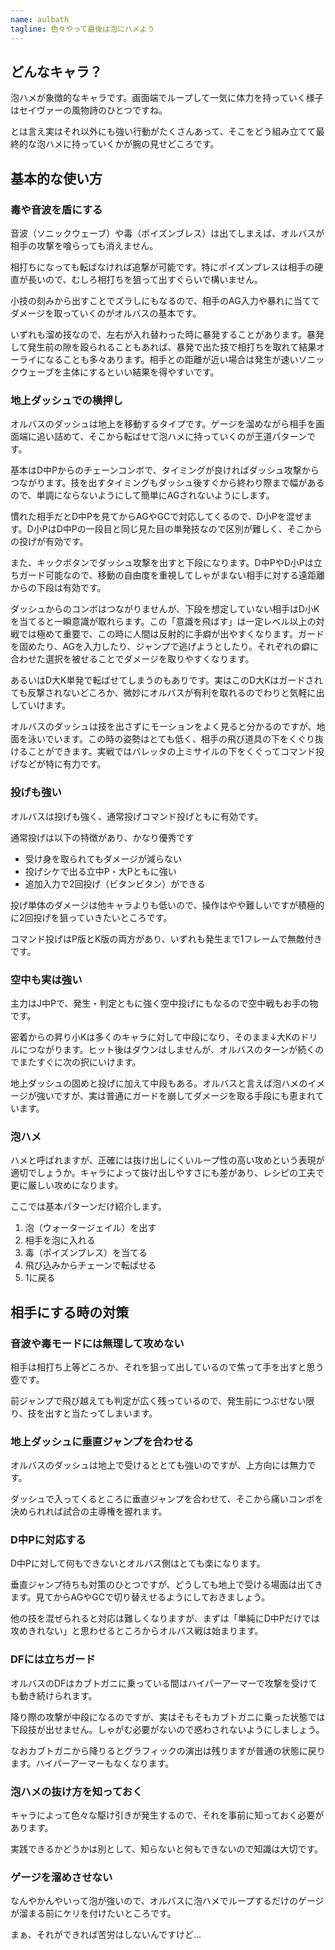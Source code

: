 ```yaml
---
name: aulbath
tagline: 色々やって最後は泡にハメよう
---
```


## どんなキャラ？

泡ハメが象徴的なキャラです。画面端でループして一気に体力を持っていく様子はセイヴァーの風物詩のひとつですね。

とは言え実はそれ以外にも強い行動がたくさんあって、そこをどう組み立てて最終的な泡ハメに持っていくかが腕の見せどころです。

## 基本的な使い方

### 毒や音波を盾にする

音波（ソニックウェーブ）や毒（ポイズンブレス）は出てしまえば、オルバスが相手の攻撃を喰らっても消えません。

相打ちになっても転ばなければ追撃が可能です。特にポイズンブレスは相手の硬直が長いので、むしろ相打ちを狙って出すぐらいで構いません。

小技の刻みから出すことでズラしにもなるので、相手のAG入力や暴れに当ててダメージを取っていくのがオルバスの基本です。

いずれも溜め技なので、左右が入れ替わった時に暴発することがあります。暴発して発生前の隙を殴られることもあれば、暴発で出た技で相打ちを取れて結果オーライになることも多々あります。相手との距離が近い場合は発生が速いソニックウェーブを主体にするといい結果を得やすいです。

### 地上ダッシュでの横押し

オルバスのダッシュは地上を移動するタイプです。ゲージを溜めながら相手を画面端に追い詰めて、そこから転ばせて泡ハメに持っていくのが王道パターンです。

基本はD中Pからのチェーンコンボで、タイミングが良ければダッシュ攻撃からつながります。技を出すタイミングもダッシュ後すぐから終わり際まで幅があるので、単調にならないようにして簡単にAGされないようにします。

慣れた相手だとD中Pを見てからAGやGCで対応してくるので、D小Pを混ぜます。D小PはD中Pの一段目と同じ見た目の単発技なので区別が難しく、そこからの投げが有効です。

また、キックボタンでダッシュ攻撃を出すと下段になります。D中PやD小Pは立ちガード可能なので、移動の自由度を重視してしゃがまない相手に対する遠距離からの下段は有効です。

ダッシュからのコンボはつながりませんが、下段を想定していない相手はD小Kを当てると一瞬意識が取れらます。この「意識を飛ばす」は一定レベル以上の対戦では極めて重要で、この時に人間は反射的に手癖が出やすくなります。ガードを固めたり、AGを入力したり、ジャンプで逃げようとしたり。それぞれの癖に合わせた選択を被せることでダメージを取りやすくなります。

あるいはD大K単発で転ばせてしまうのもありです。実はこのD大Kはガードされても反撃されないどころか、微妙にオルバスが有利を取れるのでわりと気軽に出していけます。

オルバスのダッシュは技を出さずにモーションをよく見ると分かるのですが、地面を泳いでいます。この時の姿勢はとても低く、相手の飛び道具の下をくぐり抜けることができます。実戦ではバレッタの上ミサイルの下をくぐってコマンド投げなどが特に有力です。

### 投げも強い

オルバスは投げも強く、通常投げコマンド投げともに有効です。

通常投げは以下の特徴があり、かなり優秀です

- 受け身を取られてもダメージが減らない
- 投げシケで出る立中P・大Pともに強い
- 追加入力で2回投げ（ビタンビタン）ができる

投げ単体のダメージは他キャラよりも低いので、操作はやや難しいですが積極的に2回投げを狙っていきたいところです。

コマンド投げはP版とK版の両方があり、いずれも発生まで1フレームで無敵付きです。

### 空中も実は強い

主力はJ中Pで、発生・判定ともに強く空中投げにもなるので空中戦もお手の物です。

密着からの昇り小Kは多くのキャラに対して中段になり、そのまま↓大Kのドリルにつながります。ヒット後はダウンはしませんが、オルバスのターンが続くのでまたすぐに次の択にいけます。

地上ダッシュの固めと投げに加えて中段もある。オルバスと言えば泡ハメのイメージが強いですが、実は普通にガードを崩してダメージを取る手段にも恵まれています。

### 泡ハメ

ハメと呼ばれますが、正確には抜け出しにくいループ性の高い攻めという表現が適切でしょうか。キャラによって抜け出しやすさにも差があり、レシピの工夫で更に厳しい攻めになります。

ここでは基本パターンだけ紹介します。

1. 泡（ウォータージェイル）を出す
2. 相手を泡に入れる
3. 毒（ポイズンブレス）を当てる
4. 飛び込みからチェーンで転ばせる
5. 1に戻る

## 相手にする時の対策

### 音波や毒モードには無理して攻めない

相手は相打ち上等どころか、それを狙って出しているので焦って手を出すと思う壺です。

前ジャンプで飛び越えても判定が広く残っているので、発生前につぶせない限り、技を出すと当たってしまいます。

### 地上ダッシュに垂直ジャンプを合わせる

オルバスのダッシュは地上で受けるととても強いのですが、上方向には無力です。

ダッシュで入ってくるところに垂直ジャンプを合わせて、そこから痛いコンボを決められれば試合の主導権を握れます。

### D中Pに対応する

D中Pに対して何もできないとオルバス側はとても楽になります。

垂直ジャンプ待ちも対策のひとつですが、どうしても地上で受ける場面は出てきます。見てからAGやGCで切り替えせるようにしておきましょう。

他の技を混ぜられると対応は難しくなりますが、まずは「単純にD中Pだけでは攻めきれない」と思わせるところからオルバス戦は始まります。

### DFには立ちガード

オルバスのDFはカブトガニに乗っている間はハイパーアーマーで攻撃を受けても動き続けられます。

降り際の攻撃が中段になるのですが、実はそもそもカブトガニに乗った状態では下段技が出せません。しゃがむ必要がないので惑わされないようにしましょう。

なおカブトガニから降りるとグラフィックの演出は残りますが普通の状態に戻ります。ハイパーアーマーもなくなります。

### 泡ハメの抜け方を知っておく

キャラによって色々な駆け引きが発生するので、それを事前に知っておく必要があります。

実践できるかどうかは別として、知らないと何もできないので知識は大切です。

### ゲージを溜めさせない

なんやかんやいって泡が強いので、オルバスに泡ハメでループするだけのゲージが溜まる前にケリを付けたいところです。

まぁ、それができれば苦労はしないんですけど…
